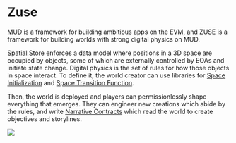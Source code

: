 # Zuse 

[MUD](https://mud.dev/) is a framework for building ambitious apps on the EVM, and ZUSE is a framework for building worlds with strong digital physics on MUD.

[Spatial Store](/spatial_store) enforces a data model where positions in a 3D space are occupied by objects, some of which are externally controlled by EOAs and initiate state change.  Digital physics is the set of rules for how those objects in space interact. To define it, the world creator can use libraries for [Space Initialization](/space_initialization/introduction) and [Space Transition Function](/space_transition_function/introduction).

Then, the world is deployed and players can permissionlessly shape everything that emerges. They can engineer new creations which abide by the rules, and write [Narrative Contracts](narrative) which read the world to create objectives and storylines.

![](https://firebasestorage.googleapis.com/v0/b/firescript-577a2.appspot.com/o/imgs%2Fapp%2Ftenetxyz%2F6F62OlZ2yy.png?alt=media&token=6f627802-5af7-4731-bf60-5b9d8f77e3fb)